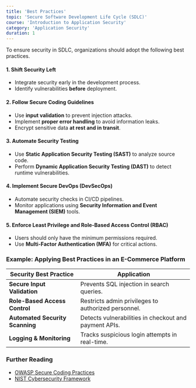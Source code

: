 ```yaml
---
title: 'Best Practices'
topic: 'Secure Software Development Life Cycle (SDLC)'
course: 'Introduction to Application Security'
category: 'Application Security'
duration: 1
---
```


To ensure security in SDLC, organizations should adopt the following best practices.

#### 1. **Shift Security Left**

- Integrate security early in the development process.
- Identify vulnerabilities **before** deployment.

#### 2. **Follow Secure Coding Guidelines**

- Use **input validation** to prevent injection attacks.
- Implement **proper error handling** to avoid information leaks.
- Encrypt sensitive data **at rest and in transit**.

#### 3. **Automate Security Testing**

- Use **Static Application Security Testing (SAST)** to analyze source code.
- Perform **Dynamic Application Security Testing (DAST)** to detect runtime vulnerabilities.

#### 4. **Implement Secure DevOps (DevSecOps)**

- Automate security checks in CI/CD pipelines.
- Monitor applications using **Security Information and Event Management (SIEM)** tools.

#### 5. **Enforce Least Privilege and Role-Based Access Control (RBAC)**

- Users should only have the minimum permissions required.
- Use **Multi-Factor Authentication (MFA)** for critical actions.

### Example: Applying Best Practices in an E-Commerce Platform

| Security Best Practice | Application |
|-----------------------|-------------|
| **Secure Input Validation** | Prevents SQL injection in search queries. |
| **Role-Based Access Control** | Restricts admin privileges to authorized personnel. |
| **Automated Security Scanning** | Detects vulnerabilities in checkout and payment APIs. |
| **Logging & Monitoring** | Tracks suspicious login attempts in real-time. |

### Further Reading

- [OWASP Secure Coding Practices](https://owasp.org/www-project-secure-coding-practices/)
- [NIST Cybersecurity Framework](https://www.nist.gov/cyberframework)
